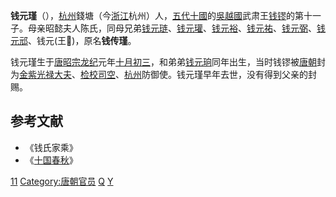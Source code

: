 '''钱元瑾'''（{{bd|889年||903年|catIdx=Q}}），[[杭州|杭州]]錢塘（今[[浙江|浙江]]杭州）人，[[五代十國|五代十國]]的[[吳越國|吳越國]]武肃王[[钱镠|钱镠]]的第十一子。母亲昭懿夫人陈氏，同母兄弟[[钱元琏|钱元琏]]、[[钱元瓘|钱元瓘]]、[[钱元裕|钱元裕]]、[[钱元祐|钱元祐]]、[[钱元弼|钱元弼]]、[[钱元邧|钱元邧]]、钱元(王𣶒)，原名'''钱传瑾'''。

钱元瑾生于[[唐昭宗|唐昭宗]][[龙纪|龙纪]]元年[[十月初三|十月初三]]，和弟弟[[钱元珦|钱元珦]]同年出生，当时钱镠被[[唐朝|唐朝]]封为[[金紫光禄大夫|金紫光禄大夫]]、[[检校|检校]][[司空|司空]]、[[杭州|杭州]]防御使。钱元瑾早年去世，没有得到父亲的封赐。

==参考文献==
*《钱氏家乘》
*《[[十国春秋|十国春秋]]》

[[Category:钱镠儿子|11]]
[[Category:唐朝官员|Category:唐朝官员]]
[[Category:杭州人|Q]]
[[Category:钱姓|Y]]